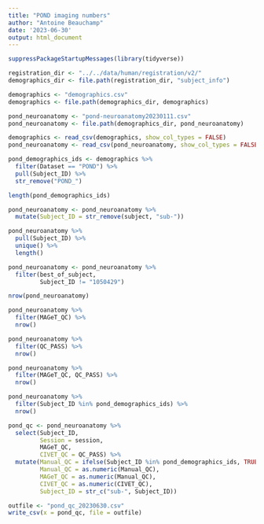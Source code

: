 ```yaml
---
title: "POND imaging numbers"
author: "Antoine Beauchamp"
date: '2023-06-30'
output: html_document
---
```



```r
suppressPackageStartupMessages(library(tidyverse))
```


```r
registration_dir <- "../../data/human/registration/v2/"
demographics_dir <- file.path(registration_dir, "subject_info")

demographics <- "demographics.csv"
demographics <- file.path(demographics_dir, demographics)

pond_neuroanatomy <- "pond-neuroanatomy20230111.csv"
pond_neuroanatomy <- file.path(demographics_dir, pond_neuroanatomy)
```


```r
demographics <- read_csv(demographics, show_col_types = FALSE)
pond_neuroanatomy <- read_csv(pond_neuroanatomy, show_col_types = FALSE)
```

```r
pond_demographics_ids <- demographics %>% 
  filter(Dataset == "POND") %>% 
  pull(Subject_ID) %>% 
  str_remove("POND_")

length(pond_demographics_ids)
```

```r
pond_neuroanatomy <- pond_neuroanatomy %>% 
  mutate(Subject_ID = str_remove(subject, "sub-"))
```

```r
pond_neuroanatomy %>% 
  pull(Subject_ID) %>% 
  unique() %>% 
  length()
```

```r
pond_neuroanatomy <- pond_neuroanatomy %>% 
  filter(best_of_subject, 
         Subject_ID != "1050429")

nrow(pond_neuroanatomy)
```


```r
pond_neuroanatomy %>% 
  filter(MAGeT_QC) %>% 
  nrow()
```

```r
pond_neuroanatomy %>% 
  filter(QC_PASS) %>% 
  nrow()
```

```r
pond_neuroanatomy %>% 
  filter(MAGeT_QC, QC_PASS) %>% 
  nrow()
```

```r
pond_neuroanatomy %>% 
  filter(Subject_ID %in% pond_demographics_ids) %>% 
  nrow()
```


```r
pond_qc <- pond_neuroanatomy %>% 
  select(Subject_ID, 
         Session = session,
         MAGeT_QC, 
         CIVET_QC = QC_PASS) %>% 
  mutate(Manual_QC = ifelse(Subject_ID %in% pond_demographics_ids, TRUE, FALSE), 
         Manual_QC = as.numeric(Manual_QC),
         MAGeT_QC = as.numeric(Manual_QC),
         CIVET_QC = as.numeric(CIVET_QC),
         Subject_ID = str_c("sub-", Subject_ID))
```

```r
outfile <- "pond_qc_20230630.csv"
write_csv(x = pond_qc, file = outfile)
```



